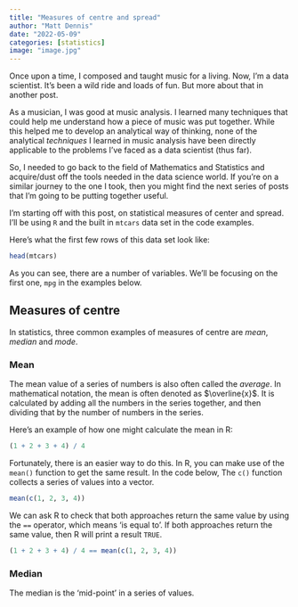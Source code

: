 ```yaml
---
title: "Measures of centre and spread"
author: "Matt Dennis"
date: "2022-05-09"
categories: [statistics]
image: "image.jpg"
---
```


Once upon a time, I composed and taught music for a living.  Now, I'm a data scientist.  It's been a wild ride and loads of fun.  But more about that in another post.

As a musician, I was good at music analysis.  I learned many techniques that could help me understand how a piece of music was put together.  While this helped me to develop an analytical way of thinking, none of the analytical *techniques* I learned in music analysis have been directly applicable to the problems I've faced as a data scientist (thus far).

So, I needed to go back to the field of Mathematics and Statistics and acquire/dust off the tools needed in the data science world.  If you're on a similar journey to the one I took, then you might find the next series of posts that I'm going to be putting together useful.

I'm starting off with this post, on statistical measures of center and spread.  I'll be using `R` and the built in `mtcars` data set in the code examples.

Here's what the first few rows of this data set look like:

```r
head(mtcars)
```

As you can see, there are a number of variables.  We'll be focusing on the first one, `mpg` in the examples below.

## Measures of centre

In statistics, three common examples of measures of centre are *mean*, *median* and *mode*.

### Mean

The mean value of a series of numbers is also often called the *average*.  In mathematical notation, the mean is often denoted as $\overline{x}$.  It is calculated by adding all the numbers in the series together, and then dividing that by the number of numbers in the series.

Here's an example of how one might calculate the mean in R:

```r
(1 + 2 + 3 + 4) / 4
```

Fortunately, there is an easier way to do this.  In R, you can make use of the `mean()` function to get the same result.  In the code below, The `c()` function collects a series of values into a vector.

```r
mean(c(1, 2, 3, 4))
```

We can ask R to check that both approaches return the same value by using the `==` operator, which means 'is equal to'.  If both approaches return the same value, then R will print a result `TRUE`.

```r
(1 + 2 + 3 + 4) / 4 == mean(c(1, 2, 3, 4))
```

### Median

The median is the 'mid-point' in a series of values.  